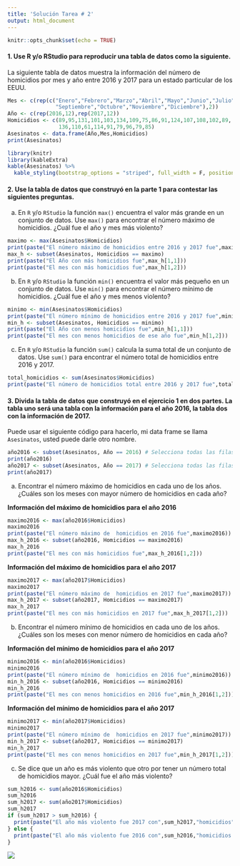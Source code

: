 ```yaml
---
title: 'Solución Tarea # 2'
output: html_document
---
```


```r
knitr::opts_chunk$set(echo = TRUE)
```


#### 1. Use R y/o RStudio para reproducir una tabla de datos como la siguiente.

La siguiente tabla de datos muestra la información del número de homicidios por mes y año entre 2016 y 2017 para un estado particular de los EEUU.

```r
Mes <- c(rep(c("Enero","Febrero","Marzo","Abril","Mayo","Junio","Julio","Agosto",
               "Septiembre","Octubre","Noviembre","Diciembre"),2))
Año <- c(rep(2016,12),rep(2017,12))
Homicidios <- c(89,95,131,101,103,134,109,75,86,91,124,107,108,102,89,
                136,110,61,114,91,79,96,79,85)
Asesinatos <- data.frame(Año,Mes,Homicidios)
print(Asesinatos)
```



```r
library(knitr)
library(kableExtra)
kable(Asesinatos) %>%
  kable_styling(bootstrap_options = "striped", full_width = F, position = "left")
```
#### 2. Use la tabla de datos que construyó en la parte 1 para contestar las siguientes preguntas.

a)  En `R` y/o `RStudio` la función `max()` encuentra el valor más grande en un conjunto de datos. Use `max()` para encontrar  el número máximo de homicidios. ¿Cuál fue el año y mes más violento?

```r
maximo <- max(Asesinatos$Homicidios)
print(paste("El número máximo de homicidios entre 2016 y 2017 fue",maximo))
max_h <- subset(Asesinatos, Homicidios == maximo)
print(paste("El Año con más homicidios fue",max_h[1,1]))
print(paste("El mes con más homicidios fue",max_h[1,2]))
```

b)  En `R` y/o `RStudio` la función `min()` encuentra el valor más pequeño en un conjunto de datos. Use `min()` para encontrar  el número mínimo de homicidios. ¿Cuál fue el año y mes menos violento?

```r
minimo <- min(Asesinatos$Homicidios)
print(paste("El número mínimo de homicidios entre 2016 y 2017 fue",minimo))
min_h <- subset(Asesinatos, Homicidios == minimo)
print(paste("El Año con menos homicidios fue",min_h[1,1]))
print(paste("El mes con menos homicidios de ese año fue",min_h[1,2]))
```

c)  En `R` y/o `RStudio` la función `sum()` calcula la suma total de un conjunto de datos. Use `sum()` para encontrar  el número total  de homicidios entre 2016 y 2017. 

```r
total_homicidios <- sum(Asesinatos$Homicidios)
print(paste("El número de homicidios total entre 2016 y 2017 fue",total_homicidios))
```

#### 3. Divida la tabla de datos que construyó en el **ejercicio 1** en dos partes. La tabla uno será una tabla con la información para el año 2016, la tabla  dos con la información de 2017.

Puede usar el siguiente código para hacerlo, mi data frame se llama `Asesinatos`, usted puede darle otro nombre.

```r
año2016 <- subset(Asesinatos, Año == 2016) # Selecciona todas las filas que cumplen la condición Año=2016
print(año2016)
año2017 <- subset(Asesinatos, Año == 2017) # Selecciona todas las filas que cumplen la condición Año=2017
print(año2017)
```

a)  Encontrar  el número máximo de homicidios en cada uno de los años. ¿Cuáles son los meses con mayor número de homicidios en cada año?

**Información del máximo de homicidios para el año 2016**

```r
maximo2016 <- max(año2016$Homicidios)
maximo2016
print(paste("El número máximo de  homicidios en 2016 fue",maximo2016))
max_h_2016 <- subset(año2016, Homicidios == maximo2016)
max_h_2016
print(paste("El mes con más homicidios fue",max_h_2016[1,2]))
```

**Información del máximo de homicidios para el año 2017**

```r
maximo2017 <- max(año2017$Homicidios)
maximo2017
print(paste("El número máximo de  homicidios en 2017 fue",maximo2017))
max_h_2017 <- subset(año2017, Homicidios == maximo2017)
max_h_2017
print(paste("El mes con más homicidios en 2017 fue",max_h_2017[1,2]))
```

b)  Encontrar  el número mínimo de homicidios en cada uno de los años. ¿Cuáles son los meses con menor número de homicidios en cada año?

**Información del mínimo de homicidios para el año 2017**

```r
minimo2016 <- min(año2016$Homicidios)
minimo2016
print(paste("El número mínimo de  homicidios en 2016 fue",minimo2016))
min_h_2016 <- subset(año2016, Homicidios == minimo2016)
min_h_2016
print(paste("El mes con menos homicidios en 2016 fue",min_h_2016[1,2]))
```

**Información del mínimo de homicidios para el año 2017**

```r
minimo2017 <- min(año2017$Homicidios)
minimo2017
print(paste("El número mínimo de  homicidios en 2017 fue",minimo2017))
min_h_2017 <- subset(año2017, Homicidios == minimo2017)
min_h_2017
print(paste("El mes con menos homicidios en 2017 fue",min_h_2017[1,2]))
```

c)  Se dice que un año es más violento que otro por tener un número total de homicidios mayor. ¿Cuál fue el año más violento?

```r
sum_h2016 <- sum(año2016$Homicidios)
sum_h2016
sum_h2017 <- sum(año2017$Homicidios)
sum_h2017
if (sum_h2017 > sum_h2016) {
  print(paste("El año más violento fue 2017 con",sum_h2017,"homicidios"))
} else {
  print(paste("El año más violento fue 2016 con",sum_h2016,"homicidios :("))
}
```



![](blanco.png)


